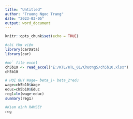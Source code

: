 ---
title: "Untitled"
author: "Truong Ngoc Trang"
date: "2023-03-05"
output: word_document
---

```{r setup, include=FALSE}
knitr::opts_chunk$set(echo = TRUE)
```

```{r}
#cài thư viện
library(carData)
library(car)
```
```{r}
#mở file excel
ch5b10 <- read_excel("E:/KTL/KTL_01/Chương5/ch5b10.xlsx")
ch5b10
```
```{r}
# HOI QUY Wage= beta_1+ beta_2*edu
wage=ch5b10$Wage
educ=ch5b10$Educ
reg1=lm(wage~educ)
summary(reg1)
```
```{r}
#Kiem dinh RAMSEY
reg
```

